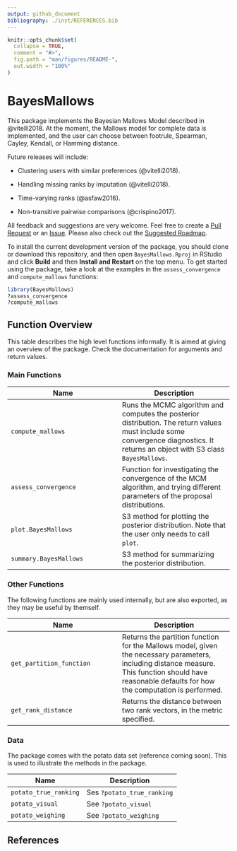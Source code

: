 ```yaml
---
output: github_document
bibliography: ./inst/REFERENCES.bib
---
```


<!-- README.md is generated from README.Rmd. Please edit that file -->

```r
knitr::opts_chunk$set(
  collapse = TRUE,
  comment = "#>",
  fig.path = "man/figures/README-",
  out.width = "100%"
)
```
# BayesMallows

This package implements the Bayesian Mallows Model described in @vitelli2018. At the moment, the Mallows model for complete data is implemented, and the user can choose between footrule, Spearman, Cayley, Kendall, or Hamming distance. 

Future releases will include:

- Clustering users with similar preferences (@vitelli2018).

- Handling missing ranks by imputation (@vitelli2018).

- Time-varying ranks (@asfaw2016).

- Non-transitive pairwise comparisons (@crispino2017).

All feedback and suggestions are very welcome. Feel free to create a [Pull Request](https://github.uio.no/oyss/BayesMallows/pulls) or an [Issue](https://github.uio.no/oyss/BayesMallows/issues). Please also check out the [Suggested Roadmap](https://github.uio.no/oyss/BayesMallows/wiki/Roadmap).

To install the current development version of the package, you should clone or download this repository, and then open `BayesMallows.Rproj` in RStudio and click **Build** and then **Install and Restart** on the top menu. To get started using the package, take a look at the examples in the `assess_convergence` and `compute_mallows` functions:

```r
library(BayesMallows)
?assess_convergence
?compute_mallows
```


## Function Overview

This table describes the high level functions informally. It is aimed at giving an overview of the package. Check the documentation for arguments and return values.

### Main Functions

| Name | Description | 
| --- | --- |
| `compute_mallows` | Runs the MCMC algorithm and computes the posterior distribution. The return values must include some convergence diagnostics. It returns an object with S3 class `BayesMallows`.  |
| `assess_convergence` | Function for investigating the convergence of the MCM algorithm, and trying different parameters of the proposal distributions. |
| `plot.BayesMallows` | S3 method for plotting the posterior distribution. Note that the user only needs to call `plot`. |
| `summary.BayesMallows` | S3 method for summarizing the posterior distribution. |

### Other Functions
The following functions are mainly used internally, but are also exported, as they may be useful by themself.

| Name | Description | 
| --- | --- |
| `get_partition_function` | Returns the partition function for the Mallows model, given the necessary parameters, including distance measure. This function should have reasonable defaults for how the computation is performed. |
| `get_rank_distance` | Returns the distance between two rank vectors, in the metric specified. |

### Data
The package comes with the potato data set (reference coming soon). This is used to illustrate the methods in the package.

| Name | Description | 
| --- | --- |
| `potato_true_ranking` | Ses `?potato_true_ranking` |
| `potato_visual` | See `?potato_visual` |
| `potato_weighing` | See `?potato_weighing` |


## References
